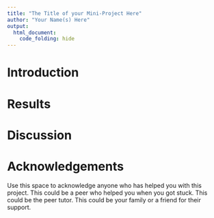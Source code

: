 ```yaml
---
title: "The Title of your Mini-Project Here"
author: "Your Name(s) Here"
output: 
  html_document:
    code_folding: hide
---
```


# Introduction 


# Results


# Discussion


# Acknowledgements
Use this space to acknowledge anyone who has helped you with this project. This could be a peer who helped you when you got stuck. This could be the peer tutor.  This could be your family or a friend for their support. 